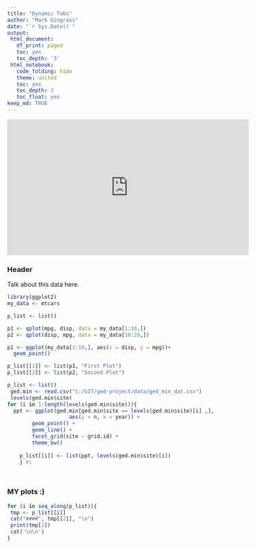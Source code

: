 ```yaml
---
title: "Dynamic Tabs"
author: "Mark Gingrass"
date: "`r Sys.Date()`"
output:
 html_document:
   df_print: paged
   toc: yes
   toc_depth: '3'
 html_notebook:
   code_folding: hide
   theme: united
   toc: yes
   toc_depth: 3
   toc_float: yes
keep_md: TRUE
---
```


<iframe width="560" height="315" src="https://youtube.com/embed/KMTWjPLEolc" frameborder="0" allowfullscreen></iframe>

### Header 

Talk about this data here. 

```r
library(ggplot2)
my_data <- mtcars

p_list <- list()

p1 <- qplot(mpg, disp, data = my_data[1:10,])
p2 <- qplot(disp, mpg, data = my_data[10:20,])

p1 <- ggplot(my_data[1:10,], aes(x = disp, y = mpg))+
  geom_point()

p_list[[1]] <- list(p1, "First Plot")
p_list[[2]] <- list(p2, "Second Plot")
```

```r
p_list <- list()
 ged.min <- read.csv("C:/GIT/ged-project/data/ged_min_dat.csv")
 levels(ged.min$site)
for (i in 1:length(levels(ged.min$site))){
  ppt <- ggplot(ged.min[ged.min$site == levels(ged.min$site)[i] ,], 
                    aes(y = n, x = year)) +
        geom_point() +
        geom_line() +
        facet_grid(site ~ grid.id) +
        theme_bw()
 
    p_list[[i]] <- list(ppt, levels(ged.min$site)[i])
    } #i




```


### MY plots :)  {.tabset}

```r
for (i in seq_along(p_list)){
 tmp <- p_list[[i]]
 cat("####", tmp[[2]], "\n")
 print(tmp[1])
 cat('\n\n')
}
```
